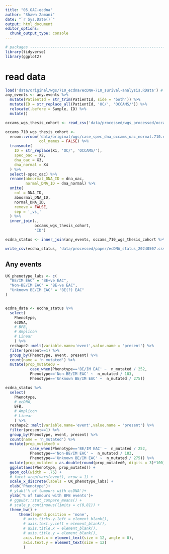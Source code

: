 ```yaml
---
title: "05_OAC-ecdna"
author: "Shawn Zamani"
date: "`r Sys.Date()`"
output: html_document
editor_options: 
  chunk_output_type: console
---
```


```r
# packages ----------------------------------------------------------------
library(tidyverse)
library(ggplot2)
```


# read data

```r
load('data/original/wgs/710_ecdna/ecDNA-710_surival-analysis.RData') # Alvin's data
any_events <- any.events %>% 
  mutate(PatientId = str_trim(PatientId, side = 'both')) %>% 
  mutate(ID = str_replace_all(PatientId, 'OC/', 'OCCAMS/')) %>% 
  relocate(.before = Sample, ID) %>% 
  mutate()

occams_wgs_thesis_cohort <- read_csv('data/processed/wgs_processed/occams_thesis_wgs_cohort_20230402.csv')

occams_710_wgs_thesis_cohort <-
  vroom::vroom('data/original/wgs/case_spec_dna_occams_oac_normal.710.csv',
               col_names = FALSE) %>%
  transmute(
    ID = str_replace(X1, 'OC/', 'OCCAMS/'),
    spec_oac = X2,
    dna_oac = X3,
    dna_normal = X4
  ) %>%
  select(-spec_oac) %>%
  rename(abnormal_DNA_ID = dna_oac,
         normal_DNA_ID = dna_normal) %>%
  unite(
    col = DNA_ID,
    abnormal_DNA_ID,
    normal_DNA_ID,
    remove = FALSE,
    sep = '_vs_'
  ) %>%
  inner_join(.,
             occams_wgs_thesis_cohort,
             'ID')

ecdna_status <- inner_join(any_events, occams_710_wgs_thesis_cohort %>% select(ID, Phenotype), "ID")

write_csv(ecdna_status, 'data/processed/paper/ecDNA_status_20240507.csv')

```

## Any events

```r

UK_phenotype_labs <- c(
  "BE/IM EAC" = "BE+ve EAC",
  "Non-BE/IM EAC" = "BE-ve EAC",
  "Unknown BE/IM EAC" = "BE(?) EAC"
)


ecdna_data <- ecdna_status %>% 
  select(
    Phenotype, 
    ecDNA,
    # BFB,
    # Amplicon
    # Linear
    ) %>%
  reshape2::melt(variable.name='event',value.name = 'present') %>% 
  filter(present==1) %>% 
  group_by(Phenotype, event, present) %>% 
  count(name = 'n_mutated') %>% 
  mutate(prop_mutated0 =
           case_when(Phenotype=='BE/IM EAC' ~  n_mutated / 252,
           Phenotype=='Non-BE/IM EAC' ~  n_mutated / 183,
           Phenotype=='Unknown BE/IM EAC' ~  n_mutated / 275))

ecdna_status %>% 
  select(
    Phenotype, 
    # ecDNA,
    BFB,
    # Amplicon
    # Linear
    ) %>%
  reshape2::melt(variable.name='event',value.name = 'present') %>% 
  filter(present==1) %>% 
  group_by(Phenotype, event, present) %>% 
  count(name = 'n_mutated') %>% 
  mutate(prop_mutated0 =
           case_when(Phenotype=='BE/IM EAC' ~  n_mutated / 252,
           Phenotype=='Non-BE/IM EAC' ~  n_mutated / 183,
           Phenotype=='Unknown BE/IM EAC' ~  n_mutated / 275)) %>%
  mutate(prop_mutated = as.double(round(prop_mutated0, digits = 3)*100)) %>% 
  ggplot(aes(Phenotype, prop_mutated)) +
  geom_col(width = .75) +
  # facet_wrap(vars(event), nrow = 1) +
  scale_x_discrete(labels = UK_phenotype_labs) +
  xlab('Phenotype')+
  # ylab('% of tumours with ecDNA')+
  ylab('% of tumours with BFB events')+
  # ggpubr::stat_compare_means() +
  # scale_y_continuous(limits = c(0,81)) +
  theme_bw() +
      theme(legend.position = 'none',
        # axis.ticks.y.left = element_blank(),
        # axis.text.y.left = element_blank(),
        # axis.title.x = element_blank(), 
        # axis.title.y = element_blank(), 
        axis.text.x = element_text(size = 12, angle = 0),
        axis.text.y = element_text(size = 12)
        ) 


  
```

